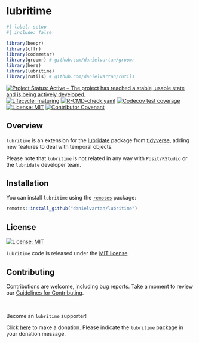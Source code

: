 # lubritime

<!-- quarto render -->

```r
#| label: setup
#| include: false

library(beepr)
library(cffr)
library(codemetar)
library(groomr) # github.com/danielvartan/groomr
library(here)
library(lubritime)
library(rutils) # github.com/danielvartan/rutils
```

<!-- badges: start -->
[![Project Status: Active – The project has reached a stable, usable state and is being actively developed.](https://www.repostatus.org/badges/latest/active.svg)](https://www.repostatus.org/#active)
[![Lifecycle: maturing](https://img.shields.io/badge/lifecycle-maturing-blue.svg)](https://lifecycle.r-lib.org/articles/stages.html#maturing)
[![R-CMD-check.yaml](https://github.com/danielvartan/lubritime/actions/workflows/check-standard.yaml/badge.svg)](https://github.com/danielvartan/lubritime/actions/workflows/check-standard.yaml)
[![Codecov test coverage](https://codecov.io/gh/danielvartan/lubritime/branch/main/graph/badge.svg)](https://app.codecov.io/gh/danielvartan/lubritime?branch=main)
[![License: MIT](https://img.shields.io/badge/license-MIT-green)](https://choosealicense.com/licenses/mit/)
[![Contributor Covenant](https://img.shields.io/badge/Contributor%20Covenant-2.1-4baaaa.svg)](https://www.contributor-covenant.org/version/2/1/code_of_conduct/)
<!-- badges: end -->

## Overview

`lubritime` is an extension for the [lubridate](https://github.com/tidyverse/lubridate) package from [tidyverse](https://www.tidyverse.org/), adding new features to deal with temporal objects.

Please note that `lubritime` is not related in any way with `Posit/RStudio` or the `lubridate` developer team.

## Installation

You can install `lubritime` using the [`remotes`](https://github.com/r-lib/remotes) package:

```r
remotes::install_github("danielvartan/lubritime")
```

## License

[![License:
MIT](https://img.shields.io/badge/license-MIT-green)](https://opensource.org/license/mit)

`lubritime` code is released under the [MIT license](https://opensource.org/license/mit).

## Contributing

Contributions are welcome, including bug reports. Take a moment to review our [Guidelines for Contributing](https://danielvartan.github.io/lubritime/CONTRIBUTING.html).

`<br>`{=html}

Become an `lubritime` supporter!

Click [here](https://github.com/sponsors/danielvartan) to make a donation. Please indicate the `lubritime` package in your donation message.
